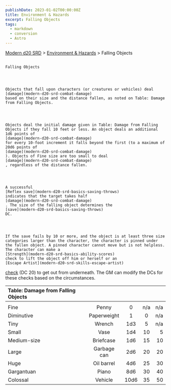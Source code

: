 ```yaml
---
publishDate: 2023-01-02T00:00:00Z
title: Environment & Hazards
excerpt: Falling Objects
tags:
  - markdown
  - conversion
  - Astro
---
```


[Modern d20 SRD](/#modernD20) > [Environment & Hazards](modern-d20-srd-environment-hazards-index) > Falling Objects

##

    Falling Objects




    Objects that fall upon characters (or creatures or vehicles) deal
    [damage](modern-d20-srd-combat-damage)
    based on their size and the distance fallen, as noted on Table: Damage from Falling Objects.




    Objects deal the initial damage given in Table: Damage from Falling Objects if they fall 10 feet or less. An object deals an additional 1d6 points of
    [damage](modern-d20-srd-combat-damage)
    for every 10-foot increment it falls beyond the first (to a maximum of 20d6 points of
    [damage](modern-d20-srd-combat-damage)
    ). Objects of Fine size are too small to deal
    [damage](modern-d20-srd-combat-damage)
    , regardless of the distance fallen.




    A successful
    [Reflex save](modern-d20-srd-basics-saving-throws)
    indicates that the target takes half
    [damage](modern-d20-srd-combat-damage)
    . The size of the falling object determines the
    [save](modern-d20-srd-basics-saving-throws)
    DC.




    If the save fails by 10 or more, and the object is at least three size categories larger than the character, the character is pinned under the fallen object. A pinned character cannot move but is not helpless. The character can make a
    [Strength](modern-d20-srd-basics-ability-scores)
    check to lift the object off him or herself or an
    [Escape Artist](modern-d20-srd-skills-escape-artist)

[check](modern-d20-srd-skills-skill-basics-php#skill-check-index)
(DC 20) to get out from underneath. The GM can modify the DCs for these checks based on the circumstances.

| Table: Damage from Falling Objects |             |      |     |     |
| :--------------------------------- | :---------: | :--: | :-: | --: |
|                                    |             |      |     |     |
| Fine                               |    Penny    |  0   | n/a | n/a |
| Diminutive                         | Paperweight |  1   |  0  | n/a |
| Tiny                               |   Wrench    | 1d3  |  5  | n/a |
| Small                              |    Vase     | 1d4  | 10  |   5 |
| Medium-size                        |  Briefcase  | 1d6  | 15  |  10 |
| Large                              | Garbage can | 2d6  | 20  |  20 |
| Huge                               | Oil barrel  | 4d6  | 25  |  30 |
| Gargantuan                         |    Piano    | 8d6  | 30  |  40 |
| Colossal                           |   Vehicle   | 10d6 | 35  |  50 |
